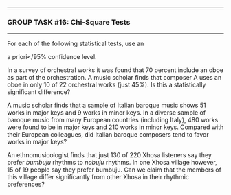 

------------------------------------------------------------------------

### [GROUP TASK #16:]{.small} Chi-Square Tests

------------------------------------------------------------------------

For each of the following statistical tests, use an

a priori</95% confidence level.

In a survey of orchestral works it was found that 70 percent include an
oboe as part of the orchestration. A music scholar finds that composer A
uses an oboe in only 10 of 22 orchestral works (just 45%). Is this a
statistically significant difference?








A music scholar finds that a sample of Italian baroque music shows 51
works in major keys and 9 works in minor keys. In a diverse sample of
baroque music from many European countries (including Italy), 480 works
were found to be in major keys and 210 works in minor keys. Compared
with their European colleagues, did Italian baroque composers tend to
favor works in major keys?








An ethnomusicologist finds that just 130 of 220 Xhosa listeners say they
prefer *bumbuju* rhythms to *nobuju* rhythms. In one Xhosa village
however, 15 of 19 people say they prefer bumbuju. Can we claim that the
members of this village differ significantly from other Xhosa in their
rhythmic preferences?











